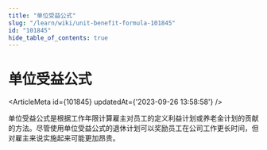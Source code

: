```yaml
---
title: "单位受益公式"
slug: "/learn/wiki/unit-benefit-formula-101845"
id: "101845"
hide_table_of_contents: true
---
```



# 单位受益公式

<ArticleMeta id={101845} updatedAt={'2023-09-26 13:58:58'} />
<div className='border-solid border-b border-t-0 my-4 border-[var(--ifm-color-gray-300)]' />

单位受益公式是根据工作年限计算雇主对员工的定义利益计划或养老金计划的贡献的方法。尽管使用单位受益公式的退休计划可以奖励员工在公司工作更长时间，但对雇主来说实施起来可能更加昂贵。
